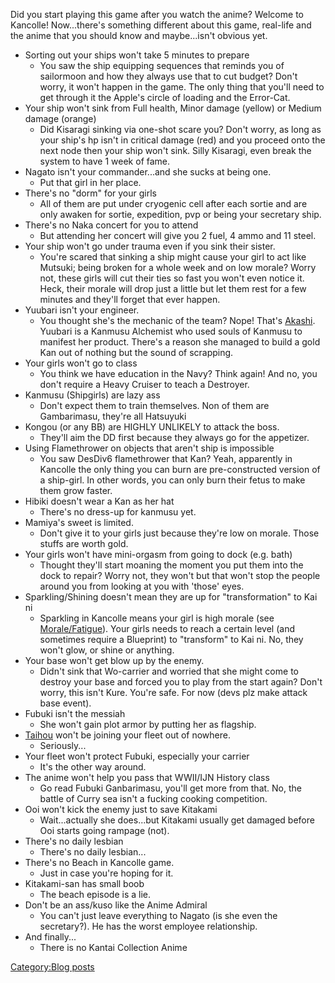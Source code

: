 Did you start playing this game after you watch the anime? Welcome to Kancolle! Now...there's something different about this game, real-life and the anime that you should know and maybe...isn't obvious yet. {{clear}}
*Sorting out your ships won't take 5 minutes to prepare
**You saw the ship equipping sequences that reminds you of sailormoon and how they always use that to cut budget? Don't worry, it won't happen in the game. The only thing that you'll need to get through it the Apple's circle of loading and the Error-Cat.
*Your ship won't sink from Full health, Minor damage (yellow) or Medium damage (orange)
**Did Kisaragi sinking via one-shot scare you? Don't worry, as long as your ship's hp isn't in critical damage (red) and you proceed onto the next node then your ship won't sink. Silly Kisaragi, even break the system to have 1 week of fame.
*Nagato isn't your commander...and she sucks at being one.
**Put that girl in her place. 
*There's no "dorm" for your girls
**All of them are put under cryogenic cell after each sortie and are only awaken for sortie, expedition, pvp or being your secretary ship.
*There's no Naka concert for you to attend
**But attending her concert will give you 2 fuel, 4 ammo and 11 steel.
*Your ship won't go under trauma even if you sink their sister.
**You're scared that sinking a ship might cause your girl to act like Mutsuki; being broken for a whole week and on low morale? Worry not, these girls will cut their ties so fast you won't even notice it. Heck, their morale will drop just a little but let them rest for a few minutes and they'll forget that ever happen.
*Yuubari isn't your engineer.
**You thought she's the mechanic of the team? Nope! That's [[Akashi]]. Yuubari is a Kanmusu Alchemist who used souls of Kanmusu to manifest her product. There's a reason she managed to build a gold Kan out of nothing but the sound of scrapping.
*Your girls won't go to class
**You think we have education in the Navy? Think again! And no, you don't require a Heavy Cruiser to teach a Destroyer.
*Kanmusu (Shipgirls) are lazy ass
**Don't expect them to train themselves. Non of them are Gambarimasu, they're all Hatsuyuki
*Kongou (or any BB) are HIGHLY UNLIKELY to attack the boss.
**They'll aim the DD first because they always go for the appetizer.
*Using Flamethrower on objects that aren't ship is impossible
**You saw DesDiv6 flamethrower that Kan? Yeah, apparently in Kancolle the only thing you can burn are pre-constructed version of a ship-girl. In other words, you can only burn their fetus to make them grow faster.
*Hibiki doesn't wear a Kan as her hat
**There's no dress-up for kanmusu yet.
*Mamiya's sweet is limited.
**Don't give it to your girls just because they're low on morale. Those stuffs are worth gold.
*Your girls won't have mini-orgasm from going to dock (e.g. bath)
**Thought they'll start moaning the moment you put them into the dock to repair? Worry not, they won't but that won't stop the people around you from looking at you with 'those' eyes.
*Sparkling/Shining doesn't mean they are up for "transformation" to Kai ni
**Sparkling in Kancolle means your girl is high morale (see [[Morale/Fatigue]]). Your girls needs to reach a certain level (and sometimes require a Blueprint) to "transform" to Kai ni. No, they won't glow, or shine or anything.
*Your base won't get blow up by the enemy.
**Didn't sink that Wo-carrier and worried that she might come to destroy your base and forced you to play from the start again? Don't worry, this isn't Kure. You're safe. For now (devs plz make attack base event).
*Fubuki isn't the messiah
**She won't gain plot armor by putting her as flagship.
*[[Taihou]] won't be joining your fleet out of nowhere.
**Seriously...
*Your fleet won't protect Fubuki, especially your carrier
**It's the other way around.
*The anime won't help you pass that WWII/IJN History class
**Go read Fubuki Ganbarimasu, you'll get more from that. No, the battle of Curry sea isn't a fucking cooking competition.
*Ooi won't kick the enemy just to save Kitakami
**Wait...actually she does...but Kitakami usually get damaged before Ooi starts going rampage (not).
*There's no daily lesbian
**There's no daily lesbian...
*There's no Beach in Kancolle game.
**Just in case you're hoping for it.
*Kitakami-san has small boob
**The beach episode is a lie.
*Don't be an ass/kuso like the Anime Admiral
**You can't just leave everything to Nagato (is she even the secretary?). He has the worst employee relationship. 
*And finally...
**There is no Kantai Collection Anime
[[Category:Blog posts]]